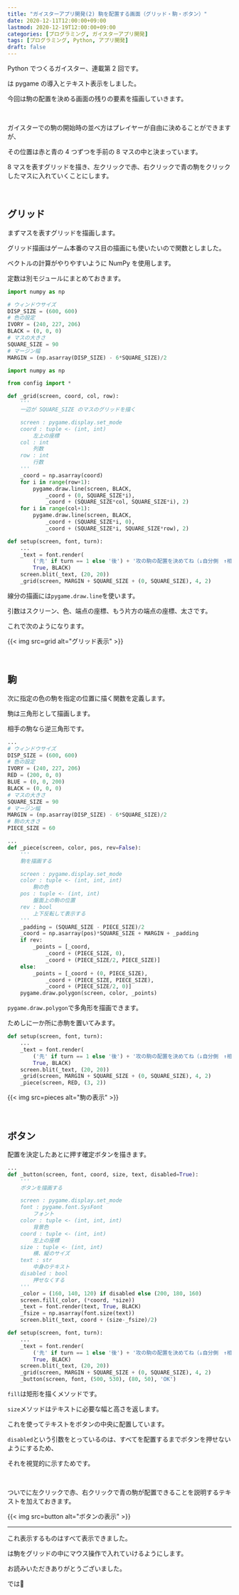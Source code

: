 ```yaml
---
title: "ガイスターアプリ開発(2) 駒を配置する画面（グリッド・駒・ボタン）"
date: 2020-12-11T12:00:00+09:00
lastmod: 2020-12-19T12:00:00+09:00
categories: [プログラミング, ガイスターアプリ開発]
tags: [プログラミング, Python, アプリ開発]
draft: false
---
```


Python でつくるガイスター、連載第 2 回です。

<pstlk label="前回" to="geister-app-dev-1" />は pygame の導入とテキスト表示をしました。

今回は駒の配置を決める画面の残りの要素を描画していきます。

<!--more-->

<br/>

ガイスターでの駒の開始時の並べ方はプレイヤーが自由に決めることができますが、

その位置は赤と青の 4 つずつを手前の 8 マスの中と決まっています。

8 マスを表すグリッドを描き、左クリックで赤、右クリックで青の駒をクリックしたマスに入れていくことにします。

<br/>

## グリッド

まずマスを表すグリッドを描画します。

グリッド描画はゲーム本番のマス目の描画にも使いたいので関数としました。

ベクトルの計算がやりやすいように NumPy を使用します。

定数は別モジュールにまとめておきます。

```py {name="config.py"}
import numpy as np

# ウィンドウサイズ
DISP_SIZE = (600, 600)
# 色の設定
IVORY = (240, 227, 206)
BLACK = (0, 0, 0)
# マスの大きさ
SQUARE_SIZE = 90
# マージン幅
MARGIN = (np.asarray(DISP_SIZE) - 6*SQUARE_SIZE)/2
```

```py {name="draw.py", hl_lines=["5-25", 33]}
import numpy as np

from config import *

def _grid(screen, coord, col, row):
    '''
    一辺が SQUARE_SIZE のマスのグリッドを描く

    screen : pygame.display.set_mode
    coord : tuple <- (int, int)
        左上の座標
    col : int
        列数
    row : int
        行数
    '''
    _coord = np.asarray(coord)
    for i in range(row+1):
        pygame.draw.line(screen, BLACK,
            _coord + (0, SQUARE_SIZE*i),
            _coord + (SQUARE_SIZE*col, SQUARE_SIZE*i), 2)
    for i in range(col+1):
        pygame.draw.line(screen, BLACK,
            _coord + (SQUARE_SIZE*i, 0),
            _coord + (SQUARE_SIZE*i, SQUARE_SIZE*row), 2)

def setup(screen, font, turn):
    ...
    _text = font.render(
        ('先' if turn == 1 else '後') + '攻の駒の配置を決めてね（↓自分側　↑相手側）',
        True, BLACK)
    screen.blit(_text, (20, 20))
    _grid(screen, MARGIN + SQUARE_SIZE + (0, SQUARE_SIZE), 4, 2)
```

線分の描画には`pygame.draw.line`を使います。

引数はスクリーン、色、端点の座標、もう片方の端点の座標、太さです。

これで次のようになります。

{{< img src=grid alt="グリッド表示" >}}

<br/>

## 駒

次に指定の色の駒を指定の位置に描く関数を定義します。

駒は三角形として描画します。

相手の駒なら逆三角形です。

```py {name="config.py", hl_lines=["6-7", "13-14"]}
...
# ウィンドウサイズ
DISP_SIZE = (600, 600)
# 色の設定
IVORY = (240, 227, 206)
RED = (200, 0, 0)
BLUE = (0, 0, 200)
BLACK = (0, 0, 0)
# マスの大きさ
SQUARE_SIZE = 90
# マージン幅
MARGIN = (np.asarray(DISP_SIZE) - 6*SQUARE_SIZE)/2
# 駒の大きさ
PIECE_SIZE = 60
```

```py {name="draw.py"}
...
def _piece(screen, color, pos, rev=False):
    '''
    駒を描画する

    screen : pygame.display.set_mode
    color : tuple <- (int, int, int)
        駒の色
    pos : tuple <- (int, int)
        盤面上の駒の位置
    rev : bool
        上下反転して表示する
    '''
    _padding = (SQUARE_SIZE - PIECE_SIZE)/2
    _coord = np.asarray(pos)*SQUARE_SIZE + MARGIN + _padding
    if rev:
        _points = [_coord,
            _coord + (PIECE_SIZE, 0),
            _coord + (PIECE_SIZE/2, PIECE_SIZE)]
    else:
        _points = [_coord + (0, PIECE_SIZE),
            _coord + (PIECE_SIZE, PIECE_SIZE),
            _coord + (PIECE_SIZE/2, 0)]
    pygame.draw.polygon(screen, color, _points)
```

`pygame.draw.polygon`で多角形を描画できます。

ためしに一か所に赤駒を置いてみます。

```py {name="draw.py", hl_lines=[8]}
def setup(screen, font, turn):
    ...
    _text = font.render(
        ('先' if turn == 1 else '後') + '攻の駒の配置を決めてね（↓自分側　↑相手側）',
        True, BLACK)
    screen.blit(_text, (20, 20))
    _grid(screen, MARGIN + SQUARE_SIZE + (0, SQUARE_SIZE), 4, 2)
    _piece(screen, RED, (3, 2))
```

{{< img src=pieces alt="駒の表示" >}}

<br/>

## ボタン

配置を決定したあとに押す確定ボタンを描きます。

```py {name="draw.py", hl_lines=["2-24", 33]}
...
def _button(screen, font, coord, size, text, disabled=True):
    '''
    ボタンを描画する

    screen : pygame.display.set_mode
    font : pygame.font.SysFont
        フォント
    color : tuple <- (int, int, int)
        背景色
    coord : tuple <- (int, int)
        左上の座標
    size : tuple <- (int, int)
        横、縦のサイズ
    text : str
        中身のテキスト
    disabled : bool
        押せなくする
    '''
    _color = (160, 140, 120) if disabled else (200, 180, 160)
    screen.fill(_color, (*coord, *size))
    _text = font.render(text, True, BLACK)
    _fsize = np.asarray(font.size(text))
    screen.blit(_text, coord + (size-_fsize)/2)

def setup(screen, font, turn):
    ...
    _text = font.render(
        ('先' if turn == 1 else '後') + '攻の駒の配置を決めてね（↓自分側　↑相手側）',
        True, BLACK)
    screen.blit(_text, (20, 20))
    _grid(screen, MARGIN + SQUARE_SIZE + (0, SQUARE_SIZE), 4, 2)
    _button(screen, font, (500, 530), (80, 50), 'OK')
```

`fill`は矩形を描くメソッドです。

`size`メソッドはテキストに必要な幅と高さを返します。

これを使ってテキストをボタンの中央に配置しています。

`disabled`という引数をとっているのは、すべてを配置するまでボタンを押せないようにするため、

それを視覚的に示すためです。

<br/>

ついでに左クリックで赤、右クリックで青の駒が配置できることを説明するテキストを加えておきます。

{{< img src=button alt="ボタンの表示" >}}

---

これ表示するものはすべて表示できました。

<pstlk label="次回" to="geister-app-dev-3" />は駒をグリッドの中にマウス操作で入れていけるようにします。

お読みいただきありがとうございました。

では👋
